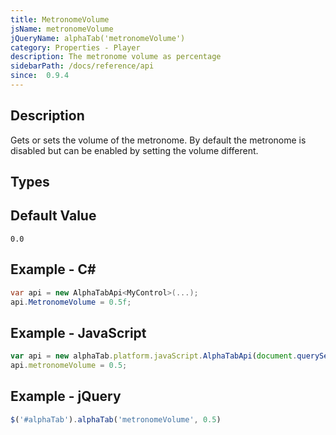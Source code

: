 ```yaml
---
title: MetronomeVolume
jsName: metronomeVolume
jQueryName: alphaTab('metronomeVolume')
category: Properties - Player
description: The metronome volume as percentage
sidebarPath: /docs/reference/api
since:  0.9.4
---
```



## Description
Gets or sets the volume of the metronome. By default the metronome is disabled but can be enabled by setting the volume different.

## Types

<TypeTable>
    <TypeRow type="all" name="float" />
</TypeTable>

## Default Value

`0.0`

## Example - C#

```csharp
var api = new AlphaTabApi<MyControl>(...);
api.MetronomeVolume = 0.5f;
```

## Example - JavaScript

```js
var api = new alphaTab.platform.javaScript.AlphaTabApi(document.querySelector('#alphaTab'));
api.metronomeVolume = 0.5;
```

## Example - jQuery

```js
$('#alphaTab').alphaTab('metronomeVolume', 0.5)
```